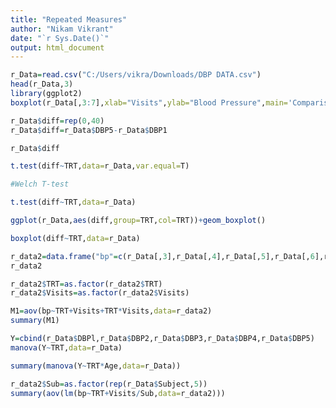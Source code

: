 ---
title: "Repeated Measures"
author: "Nikam Vikrant"
date: "`r Sys.Date()`"
output: html_document
---


```{r}
r_Data=read.csv("C:/Users/vikra/Downloads/DBP DATA.csv")
head(r_Data,3)
library(ggplot2)
boxplot(r_Data[,3:7],xlab="Visits",ylab="Blood Pressure",main='Comparisons of repeared measures of diastolic  blood pressure ')

```

```{r}
r_Data$diff=rep(0,40)
r_Data$diff=r_Data$DBP5-r_Data$DBP1

r_Data$diff

t.test(diff~TRT,data=r_Data,var.equal=T)

#Welch T-test

t.test(diff~TRT,data=r_Data)
```

```{r}
ggplot(r_Data,aes(diff,group=TRT,col=TRT))+geom_boxplot()

```
```{r}
boxplot(diff~TRT,data=r_Data)
```
```{r}
r_data2=data.frame("bp"=c(r_Data[,3],r_Data[,4],r_Data[,5],r_Data[,6],r_Data[,7]),"TRT"=rep(c(rep(c("A","B"),each=20)),5),"Visits"=rep(1:5,each=40))
r_data2

```

```{r}
r_data2$TRT=as.factor(r_data2$TRT)
r_data2$Visits=as.factor(r_data2$Visits)
```

```{r}
M1=aov(bp~TRT+Visits+TRT*Visits,data=r_data2)
summary(M1)
```





```{r}
Y=cbind(r_Data$DBPl,r_Data$DBP2,r_Data$DBP3,r_Data$DBP4,r_Data$DBP5)
manova(Y~TRT,data=r_Data)
```

```{r}
summary(manova(Y~TRT*Age,data=r_Data))
```


```{r}
r_data2$Sub=as.factor(rep(r_Data$Subject,5))
summary(aov(lm(bp~TRT+Visits/Sub,data=r_data2)))
```




























































